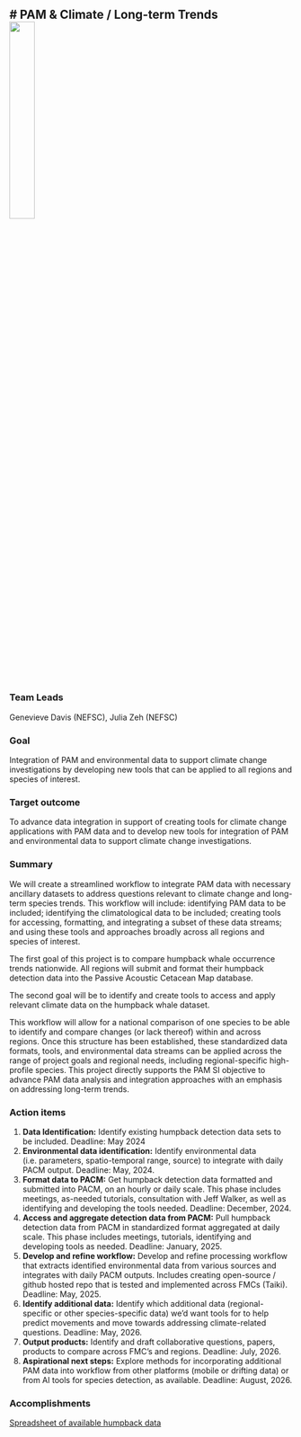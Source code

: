 # PAM & Climate / Long-term Trends ![](/content/images/Priority_project_graphics/Climate_trends/Humpback_whale.PNG){width=30%}
---

### Team Leads
Genevieve Davis (NEFSC), Julia Zeh (NEFSC)

### Goal
Integration of PAM and environmental data to support climate change investigations by developing new tools that can be applied to all regions and species of interest. 

### Target outcome
To advance data integration in support of creating tools for climate change applications with PAM data and to develop new tools for integration of PAM and environmental data to support climate change investigations.

### Summary
We will create a streamlined workflow to integrate PAM data with necessary ancillary datasets to address questions relevant to climate change and long-term species trends. This workflow will include: identifying PAM data to be included; identifying the climatological data to be included; creating tools for accessing, formatting, and integrating a subset of these data streams; and using these tools and approaches broadly across all regions and species of interest. 

The first goal of this project is to compare humpback whale occurrence trends nationwide. All regions will submit and format their humpback detection data into the Passive Acoustic Cetacean Map database. 

The second goal will be to identify and create tools to access and apply relevant climate data on the humpback whale dataset. 

This workflow will allow for a national comparison of one species to be able to identify and compare changes (or lack thereof) within and across regions. Once this structure has been established, these standardized data formats, tools, and environmental
data streams can be applied across the range of project goals and regional needs, including regional-specific high-profile species. This project directly supports the PAM SI objective to advance PAM data analysis and integration approaches with an emphasis on addressing long-term trends.

### Action items
1. **Data Identification:** Identify existing humpback detection data sets to be included. Deadline: May 2024
2. **Environmental data identification:** Identify environmental data (i.e. parameters, spatio-temporal range, source) to integrate with daily PACM output. Deadline: May, 2024.
3. **Format data to PACM:** Get humpback detection data formatted and submitted into PACM, on an hourly or daily scale. This phase includes meetings, as-needed tutorials, consultation with Jeff Walker, as well as identifying and developing the tools needed. Deadline: December, 2024.
4. **Access and aggregate detection data from PACM:** Pull humpback detection data from PACM in standardized format aggregated at daily scale. This phase includes meetings, tutorials, identifying and developing tools as needed. Deadline: January, 2025.
5. **Develop and refine workflow:** Develop and refine processing workflow that extracts identified environmental data from various sources and integrates with daily PACM outputs. Includes creating open-source / github hosted repo that is tested and implemented across FMCs (Taiki). Deadline: May, 2025.
6. **Identify additional data:** Identify which additional data (regional-specific or other species-specific data) we’d want tools for to help predict movements and move towards addressing climate-related questions. Deadline: May, 2026.
7. **Output products:** Identify and draft collaborative questions, papers, products to compare across FMC’s and regions. Deadline: July, 2026.
8. **Aspirational next steps:** Explore methods for incorporating additional PAM data into workflow from other platforms (mobile or drifting data) or from AI tools for species detection, as available. Deadline: August, 2026.

### Accomplishments
[Spreadsheet of available humpback data](https://docs.google.com/spreadsheets/u/0/d/128jZhAl3YAP3QF2Ww7e04CSRxMch5IIFebsX2NqFFpU/edit)


